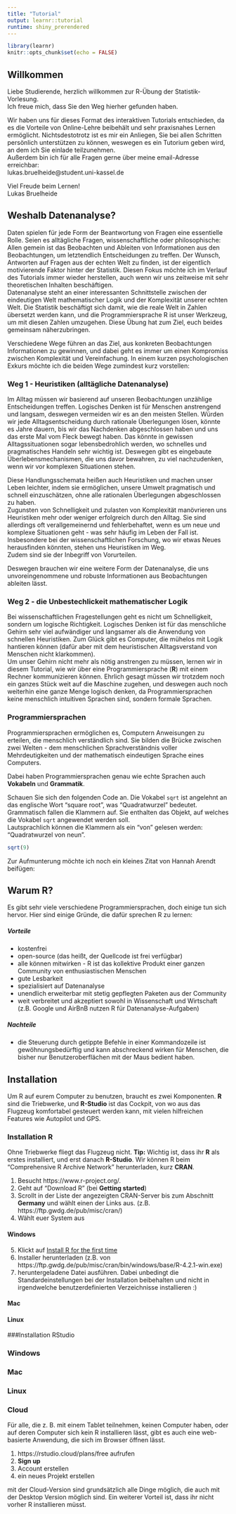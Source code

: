 ```yaml
---
title: "Tutorial"
output: learnr::tutorial
runtime: shiny_prerendered
---
```


```r
library(learnr)
knitr::opts_chunk$set(echo = FALSE)
```

## Willkommen
Liebe Studierende, herzlich willkommen zur R-Übung der Statistik-Vorlesung.  
Ich freue mich, dass Sie den Weg hierher gefunden haben. 
  
Wir haben uns für dieses Format des interaktiven Tutorials entschieden, da es die Vorteile von Online-Lehre beibehält und sehr praxisnahes Lernen ermöglicht.   Nichtsdestotrotz ist es mir ein Anliegen, Sie bei allen Schritten persönlich unterstützen zu können, weswegen es ein Tutorium geben wird, an dem ich Sie einlade teilzunehmen.   
Außerdem bin ich für alle Fragen gerne über meine email-Adresse erreichbar:  
lukas.bruelheide@student.uni-kassel.de

Viel Freude beim Lernen!  
Lukas Bruelheide

## Weshalb Datenanalyse?
Daten spielen für jede Form der Beantwortung von Fragen eine essentielle Rolle.   Seien es alltägliche Fragen, wissenschaftliche oder philosophische: Allen gemein ist das Beobachten und Ableiten von Informationen aus den Beobachtungen, um letztendlich Entscheidungen zu treffen. Der Wunsch, Antworten auf Fragen aus der echten Welt zu finden, ist der eigentlich motivierende Faktor hinter der Statistik. Diesen Fokus möchte ich im Verlauf des Tutorials immer wieder herstellen, auch wenn wir uns zeitweise mit sehr theoretischen Inhalten beschäftigen.  
Datenanalyse steht an einer interessanten Schnittstelle zwischen der eindeutigen Welt mathematischer Logik und der Komplexität unserer echten Welt. Die Statistik beschäftigt sich damit, wie die reale Welt in Zahlen übersetzt werden kann, und die Programmiersprache R ist unser Werkzeug, um mit diesen Zahlen umzugehen. Diese Übung hat zum Ziel, euch beides gemeinsam näherzubringen. 

Verschiedene Wege führen an das Ziel, aus konkreten Beobachtungen Informationen zu gewinnen, und dabei geht es immer um einen Kompromiss zwischen Komplexität und Vereinfachung. In einem kurzen psychologischen Exkurs möchte ich die beiden Wege zumindest kurz vorstellen: 

### Weg 1 - Heuristiken (alltägliche Datenanalyse)

Im Alltag müssen wir basierend auf unseren Beobachtungen unzählige Entscheidungen treffen. Logisches Denken ist für Menschen anstrengend und langsam, deswegen vermeiden wir es an den meisten Stellen. Würden wir jede Alltagsentscheidung durch rationale Überlegungen lösen, könnte es Jahre dauern, bis wir das Nachdenken abgeschlossen haben und uns das erste Mal vom Fleck bewegt haben. Das könnte in gewissen Alltagssituationen sogar lebensbedrohlich werden, wo schnelles und pragmatisches Handeln sehr wichtig ist. Deswegen gibt es eingebaute Überlebensmechanismen, die uns davor bewahren, zu viel nachzudenken, wenn wir vor komplexen Situationen stehen.  

Diese Handlungsschemata heißen auch Heuristiken und machen unser Leben leichter, indem sie ermöglichen, unsere Umwelt pragmatisch und schnell einzuschätzen, ohne alle rationalen Überlegungen abgeschlossen zu haben.   
Zugunsten von Schnelligkeit und zulasten von Komplexität manövrieren uns Heuristiken mehr oder weniger erfolgreich durch den Alltag. Sie sind allerdings oft verallgemeinernd und fehlerbehaftet, wenn es um neue und komplexe Situationen geht - was sehr häufig im Leben der Fall ist. Insbesondere bei der wissenschaftlichen Forschung, wo wir etwas Neues herausfinden könnten, stehen uns Heuristiken im Weg.  
Zudem sind sie der Inbegriff von Vorurteilen.  

Deswegen brauchen wir eine weitere Form der Datenanalyse, die uns unvoreingenommene und robuste Informationen aus Beobachtungen ableiten lässt.  

### Weg 2 - die Unbestechlickeit mathematischer Logik

Bei wissenschaftlichen Fragestellungen geht es nicht um Schnelligkeit, sondern um logische Richtigkeit. Logisches Denken ist für das menschliche Gehirn sehr viel aufwändiger und langsamer als die Anwendung von schnellen Heuristiken.
Zum Glück gibt es Computer, die mühelos mit Logik hantieren können (dafür aber mit dem heuristischen Alltagsverstand von Menschen nicht klarkommen).  
Um unser Gehirn nicht mehr als nötig anstrengen zu müssen, lernen wir in diesem Tutorial, wie wir über eine Programmiersprache (**R**) mit einem Rechner kommunizieren können. Ehrlich gesagt müssen wir trotzdem noch ein ganzes Stück weit auf die Maschine zugehen, und deswegen auch noch weiterhin eine ganze Menge logisch denken, da Programmiersprachen keine menschlich intuitiven Sprachen sind, sondern formale Sprachen. 

### Programmiersprachen

Programmiersprachen ermöglichen es, Computern Anweisungen zu erteilen, die menschlich verständlich sind. Sie bilden die 
Brücke zwischen zwei Welten - dem menschlichen Sprachverständnis voller Mehrdeutigkeiten und der mathematisch eindeutigen Sprache eines Computers.  

Dabei haben Programmiersprachen genau wie echte Sprachen auch **Vokabeln** und **Grammatik**.

Schauen Sie sich den folgenden Code an. Die Vokabel `sqrt` ist angelehnt an das englische Wort "square root", was "Quadratwurzel" bedeutet.
Grammatisch fallen die Klammern auf. Sie enthalten das Objekt, auf welches die Vokabel `sqrt` angewendet werden soll.  
Lautsprachlich können die Klammern als ein "von" gelesen werden: "Quadratwurzel von neun". 

```r
sqrt(9)
```


Zur Aufmunterung möchte ich noch ein kleines Zitat von Hannah Arendt beifügen:

## Warum R?
Es gibt sehr viele verschiedene Programmiersprachen, doch einige tun sich hervor.  Hier sind einige Gründe, die dafür sprechen R zu lernen:

##### Vorteile
* kostenfrei
* open-source (das heißt, der Quellcode ist frei verfügbar)
* alle können mitwirken - R ist das kollektive Produkt einer ganzen Community von enthusiastischen Menschen
* gute Lesbarkeit
* spezialisiert auf Datenanalyse
* unendlich erweiterbar mit stetig gepflegten Paketen aus der Community
* weit verbreitet und akzeptiert sowohl in Wissenschaft und Wirtschaft (z.B. Google und AirBnB nutzen R für Datenanalyse-Aufgaben)

##### Nachteile
* die Steuerung durch getippte Befehle in einer Kommandozeile ist gewöhnungsbedürftig und kann abschreckend wirken für Menschen, die bisher nur Benutzeroberflächen mit der Maus bedient haben. 


## Installation
  
Um R auf eurem Computer zu benutzen, braucht es zwei Komponenten. 
**R** sind die Triebwerke, und **R-Studio** ist das Cockpit, von wo aus das Flugzeug komfortabel gesteuert werden kann, mit vielen hilfreichen Features wie Autopilot und GPS.

### Installation R
Ohne Triebwerke fliegt das Flugzeug nicht.
**Tip:** Wichtig ist, dass ihr **R** als erstes installiert, und erst danach **R-Studio**.
Wir können R beim "Comprehensive R Archive Network" herunterladen, kurz **CRAN**.

1. Besucht https://www.r-project.org/.
2. Geht auf "Download R" (bei **Getting started**)
3. Scrollt in der Liste der angezeigten CRAN-Server bis zum Abschnitt **Germany** und wählt einen der Links aus. (z.B. https://ftp.gwdg.de/pub/misc/cran/)
4. Wählt euer System aus

#### Windows
5. Klickt auf [Install R for the first time](https://ftp.gwdg.de/pub/misc/cran/bin/windows/base/)
6. Installer herunterladen (z.B. von https://ftp.gwdg.de/pub/misc/cran/bin/windows/base/R-4.2.1-win.exe)
6. heruntergeladene Datei ausführen. Dabei unbedingt die Standardeinstellungen bei der Installation beibehalten und nicht in irgendwelche benutzerdefinierten Verzeichnisse installieren :)

#### Mac

#### Linux



###Installation RStudio

### Windows

### Mac


### Linux

### Cloud
Für alle, die z. B. mit einem Tablet teilnehmen, keinen Computer haben, oder auf deren Computer sich kein R installieren lässt, gibt es auch eine web-basierte Anwendung, die sich im Browser öffnen lässt.

1. https://rstudio.cloud/plans/free aufrufen
2. **Sign up**
3. Account erstellen
4. ein neues Projekt erstellen

mit der Cloud-Version sind grundsätzlich alle Dinge möglich, die auch mit der Desktop Version möglich sind.  Ein weiterer Vorteil ist, dass ihr nicht vorher R installieren müsst. 
